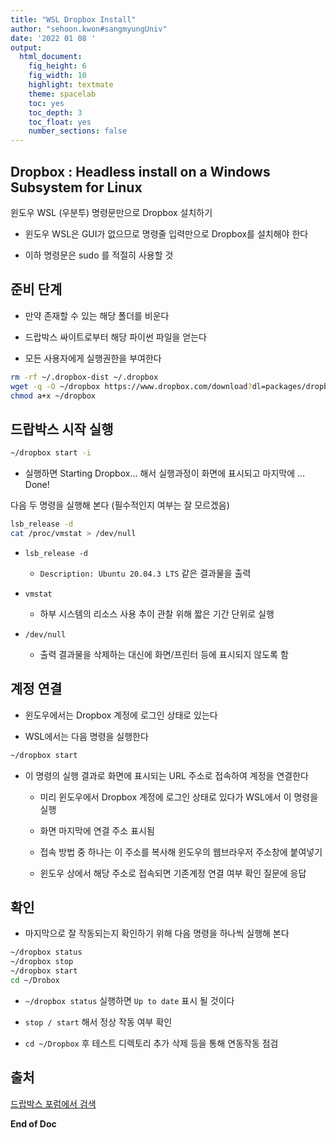 ```yaml
---
title: "WSL Dropbox Install"
author: "sehoon.kwon#sangmyungUniv"
date: '2022 01 08 '
output:
  html_document:
    fig_height: 6
    fig_width: 10
    highlight: textmate
    theme: spacelab
    toc: yes
    toc_depth: 3
    toc_float: yes
    number_sections: false
---
```


## Dropbox : Headless install on a Windows Subsystem for Linux

윈도우 WSL (우분투) 명령문만으로 Dropbox 설치하기

-   윈도우 WSL은 GUI가 없으므로 명령줄 입력만으로 Dropbox를 설치해야 한다

-   이하 명령문은 sudo 를 적절히 사용할 것

## 준비 단계

-   만약 존재할 수 있는 해당 폴더를 비운다

-   드랍박스 싸이트로부터 해당 파이썬 파일을 얻는다

```{=html}
<!-- -->
```
-   모든 사용자에게 실행권한을 부여한다

```bash
rm -rf ~/.dropbox-dist ~/.dropbox
wget -q -O ~/dropbox https://www.dropbox.com/download?dl=packages/dropbox.py
chmod a+x ~/dropbox
```

## 드랍박스 시작 실행

```bash
~/dropbox start -i
```

-   실행하면 Starting Dropbox... 해서 실행과정이 화면에 표시되고 마지막에 ...Done!

다음 두 명령을 실행해 본다 (필수적인지 여부는 잘 모르겠음)

```bash
lsb_release -d
cat /proc/vmstat > /dev/null
```

-   `lsb_release -d`

    -   `Description: Ubuntu 20.04.3 LTS` 같은 결과물을 출력

-   `vmstat`

    -   하부 시스템의 리소스 사용 추이 관찰 위해 짧은 기간 단위로 실행

-   `/dev/null`

    -   출력 결과물을 삭제하는 대신에 화면/프린터 등에 표시되지 않도록 함

## 계정 연결

-   윈도우에서는 Dropbox 계정에 로그인 상태로 있는다

-   WSL에서는 다음 명령을 실행한다

```bash
~/dropbox start
```

-   이 명령의 실행 결과로 화면에 표시되는 URL 주소로 접속하여 계정을 연결한다

    -   미리 윈도우에서 Dropbox 계정에 로그인 상태로 있다가 WSL에서 이 명령을 실행

    -   화면 마지막에 연결 주소 표시됨

    -   접속 방법 중 하나는 이 주소를 복사해 윈도우의 웹브라우저 주소창에 붙여넣기

    -   윈도우 상에서 해당 주소로 접속되면 기존계정 연결 여부 확인 질문에 응답

## 확인

-   마지막으로 잘 작동되는지 확인하기 위해 다음 명령을 하나씩 실행해 본다

```bash
~/dropbox status
~/dropbox stop
~/dropbox start
cd ~/Drobox
```

-   `~/dropbox status` 실행하면 `Up to date` 표시 될 것이다

-   `stop / start` 해서 정상 작동 여부 확인

-   `cd ~/Dropbox` 후 테스트 디렉토리 추가 삭제 등을 통해 연동작동 점검

## 출처

[드랍박스 포럼에서 검색](https://www.dropboxforum.com/t5/Dropbox-installs-integrations/Headless-install-on-a-Windows-substem-for-Linux/td-p/365055/page/2)

**End of Doc**
